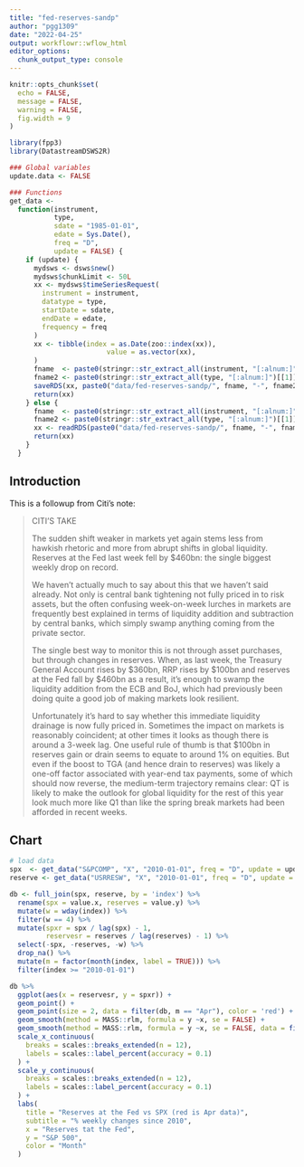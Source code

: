 ```yaml
---
title: "fed-reserves-sandp"
author: "pgg1309"
date: "2022-04-25"
output: workflowr::wflow_html
editor_options:
  chunk_output_type: console
---
```


```r
knitr::opts_chunk$set(
  echo = FALSE,
  message = FALSE,
  warning = FALSE,
  fig.width = 9
)
```

```r
library(fpp3)
library(DatastreamDSWS2R)

### Global variables
update.data <- FALSE

### Functions
get_data <-
  function(instrument,
           type,
           sdate = "1985-01-01",
           edate = Sys.Date(),
           freq = "D",
           update = FALSE) {
    if (update) {
      mydsws <- dsws$new()
      mydsws$chunkLimit <- 50L
      xx <- mydsws$timeSeriesRequest(
        instrument = instrument,
        datatype = type,
        startDate = sdate,
        endDate = edate,
        frequency = freq
      )
      xx <- tibble(index = as.Date(zoo::index(xx)),
                        value = as.vector(xx),
      )
      fname  <- paste0(stringr::str_extract_all(instrument, "[:alnum:]")[[1]], collapse = "")
      fname2 <- paste0(stringr::str_extract_all(type, "[:alnum:]")[[1]], collapse = "") 
      saveRDS(xx, paste0("data/fed-reserves-sandp/", fname, "-", fname2, ".rds"))
      return(xx)
    } else {
      fname  <- paste0(stringr::str_extract_all(instrument, "[:alnum:]")[[1]], collapse = "")
      fname2 <- paste0(stringr::str_extract_all(type, "[:alnum:]")[[1]], collapse = "") 
      xx <- readRDS(paste0("data/fed-reserves-sandp/", fname, "-", fname2, ".rds"))
      return(xx)
    }
  }


```

## Introduction

This is a followup from Citi's note:

> CITI'S TAKE
>
> The sudden shift weaker in markets yet again stems less from hawkish rhetoric and more from abrupt shifts in global liquidity. Reserves at the Fed last week fell by \$460bn: the single biggest weekly drop on record.
>
> We haven't actually much to say about this that we haven't said already. Not only is central bank tightening not fully priced in to risk assets, but the often confusing week-on-week lurches in markets are frequently best explained in terms of liquidity addition and subtraction by central banks, which simply swamp anything coming from the private sector.
>
> The single best way to monitor this is not through asset purchases, but through changes in reserves. When, as last week, the Treasury General Account rises by \$360bn, RRP rises by \$100bn and reserves at the Fed fall by \$460bn as a result, it's enough to swamp the liquidity addition from the ECB and BoJ, which had previously been doing quite a good job of making markets look resilient.
>
> Unfortunately it's hard to say whether this immediate liquidity drainage is now fully priced in. Sometimes the impact on markets is reasonably coincident; at other times it looks as though there is around a 3-week lag. One useful rule of thumb is that \$100bn in reserves gain or drain seems to equate to around 1% on equities. But even if the boost to TGA (and hence drain to reserves) was likely a one-off factor associated with year-end tax payments, some of which should now reverse, the medium-term trajectory remains clear: QT is likely to make the outlook for global liquidity for the rest of this year look much more like Q1 than like the spring break markets had been afforded in recent weeks.

## Chart

```r
# load data
spx  <- get_data("S&PCOMP", "X", "2010-01-01", freq = "D", update = update.data)
reserve <- get_data("USRRESW", "X", "2010-01-01", freq = "D", update = update.data)

db <- full_join(spx, reserve, by = 'index') %>% 
  rename(spx = value.x, reserves = value.y) %>%
  mutate(w = wday(index)) %>% 
  filter(w == 4) %>% 
  mutate(spxr = spx / lag(spx) - 1,
         reservesr = reserves / lag(reserves) - 1) %>% 
  select(-spx, -reserves, -w) %>% 
  drop_na() %>% 
  mutate(m = factor(month(index, label = TRUE))) %>% 
  filter(index >= "2010-01-01")

db %>% 
  ggplot(aes(x = reservesr, y = spxr)) +
  geom_point() +
  geom_point(size = 2, data = filter(db, m == "Apr"), color = 'red') +
  geom_smooth(method = MASS::rlm, formula = y ~x, se = FALSE) +
  geom_smooth(method = MASS::rlm, formula = y ~x, se = FALSE, data = filter(db, m == "Apr"), color = 'red') +
  scale_x_continuous(
    breaks = scales::breaks_extended(n = 12),
    labels = scales::label_percent(accuracy = 0.1)
  ) + 
  scale_y_continuous(
    breaks = scales::breaks_extended(n = 12),
    labels = scales::label_percent(accuracy = 0.1)
  ) +
  labs(
    title = "Reserves at the Fed vs SPX (red is Apr data)",
    subtitle = "% weekly changes since 2010",
    x = "Reserves tat the Fed",
    y = "S&P 500",
    color = "Month"
  )
  
  

```
